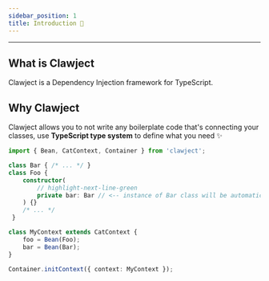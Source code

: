 ```yaml
---
sidebar_position: 1
title: Introduction 👋
---
```


<hr/>

## What is Clawject
Clawject is a Dependency Injection framework for TypeScript.

## Why Clawject
Clawject allows you to not write any boilerplate code that's connecting your classes,
use <b>TypeScript type system</b> to define what you need ✨

```ts main.ts
import { Bean, CatContext, Container } from 'clawject';

class Bar { /* ... */ }
class Foo {
    constructor(
        // highlight-next-line-green
        private bar: Bar // <-- instance of Bar class will be automatically injected by Clawject
    ) {}
    /* ... */
 }

class MyContext extends CatContext {
    foo = Bean(Foo);
    bar = Bean(Bar);
}

Container.initContext({ context: MyContext });
```
